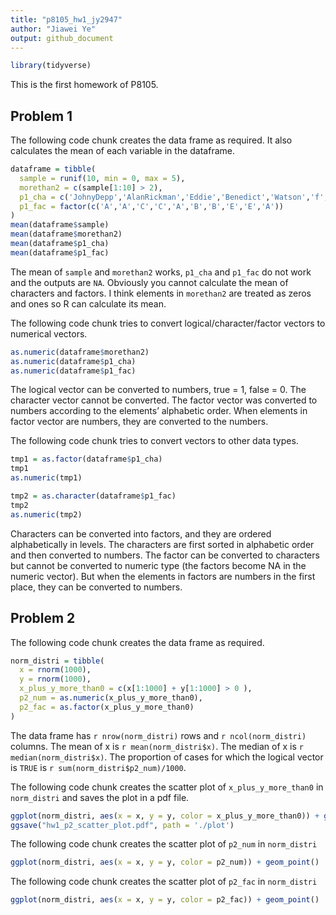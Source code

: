 ```yaml
---
title: "p8105_hw1_jy2947"
author: "Jiawei Ye"
output: github_document
---
```


```r
library(tidyverse)
```


This is the first homework of P8105.

## Problem 1

The following code chunk creates the data frame as required. It also calculates the mean of each variable in the dataframe.  
```r
dataframe = tibble(
  sample = runif(10, min = 0, max = 5),
  morethan2 = c(sample[1:10] > 2),
  p1_cha = c('JohnyDepp','AlanRickman','Eddie','Benedict','Watson','f','g','h','i','SeverusSnape'),
  p1_fac = factor(c('A','A','C','C','A','B','B','E','E','A'))
)
mean(dataframe$sample)
mean(dataframe$morethan2)
mean(dataframe$p1_cha)
mean(dataframe$p1_fac)
```
The mean of `sample` and `morethan2` works, `p1_cha` and `p1_fac` do not work and the outputs are `NA`. Obviously you cannot calculate the mean of characters and factors. I think elements in `morethan2` are treated as zeros and ones so R can calculate its mean.  

The following code chunk tries to convert logical/character/factor vectors to numerical vectors.
```r
as.numeric(dataframe$morethan2)
as.numeric(dataframe$p1_cha)
as.numeric(dataframe$p1_fac)
```
The logical vector can be converted to numbers, true = 1, false = 0. The character vector cannot be converted. The factor vector was converted to numbers according to the elements' alphabetic order. When elements in factor vector are numbers, they are converted to the numbers.  

The following code chunk tries to convert vectors to other data types. 
```r
tmp1 = as.factor(dataframe$p1_cha)
tmp1
as.numeric(tmp1)

tmp2 = as.character(dataframe$p1_fac)
tmp2
as.numeric(tmp2)
```
Characters can be converted into factors, and they are ordered alphabetically in levels. The characters are first sorted in alphabetic order and then converted to numbers. The factor can be converted to characters but cannot be converted to numeric type (the factors become NA in the numeric vector). But when the elements in factors are numbers in the first place, they can be converted to numbers. 

## Problem 2

The following code chunk creates the data frame as required.
```r
norm_distri = tibble(
  x = rnorm(1000),
  y = rnorm(1000),
  x_plus_y_more_than0 = c(x[1:1000] + y[1:1000] > 0 ),
  p2_num = as.numeric(x_plus_y_more_than0),
  p2_fac = as.factor(x_plus_y_more_than0)
)
```
The data frame has `r nrow(norm_distri)` rows and `r ncol(norm_distri)` columns. The mean of x is `r mean(norm_distri$x) `. The median of x is `r median(norm_distri$x)`. The proportion of cases for which the logical vector is `TRUE` is `r sum(norm_distri$p2_num)/1000`.  

The following code chunk creates the scatter plot of `x_plus_y_more_than0` in `norm_distri` and saves the plot in a pdf file.
```r
ggplot(norm_distri, aes(x = x, y = y, color = x_plus_y_more_than0)) + geom_point()
ggsave("hw1_p2_scatter_plot.pdf", path = './plot')
```

The following code chunk creates the scatter plot of `p2_num` in `norm_distri`
```r
ggplot(norm_distri, aes(x = x, y = y, color = p2_num)) + geom_point()
```

The following code chunk creates the scatter plot of `p2_fac` in `norm_distri`
```r
ggplot(norm_distri, aes(x = x, y = y, color = p2_fac)) + geom_point()
```